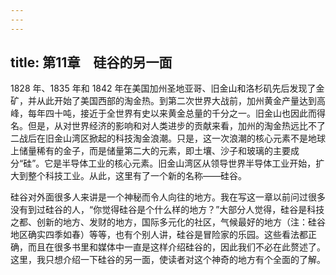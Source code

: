 ```yaml
---
---
---
```

title: 第11章　硅谷的另一面
---



1828 年、1835 年和 1842 年在美国加州圣地亚哥、旧金山和洛杉矶先后发现了金矿，并从此开始了美国西部的淘金热。到第二次世界大战前，加州黄金产量达到高峰，每年四十吨，接近于全世界有史以来黄金总量的千分之一。旧金山也因此而得名。但是，从对世界经济的影响和对人类进步的贡献来看，加州的淘金热远比不了二战后在旧金山湾区掀起的科技淘金浪潮。只是，这一次浪潮的核心元素不是地球上储量稀有的金子，而是储量第二大的元素，即土壤、沙子和玻璃的主要成分“硅”。它是半导体工业的核心元素。旧金山湾区从领导世界半导体工业开始，扩大到整个科技工业。从此，这里有了一个新的名称——硅谷。

硅谷对外面很多人来讲是一个神秘而令人向往的地方。我在写这一章以前问过很多没有到过硅谷的人，“你觉得硅谷是个什么样的地方？”大部分人觉得，硅谷是科技之都、创新的地方、发财的地方，国际多元化的社区，气候最好的地方（注：硅谷地区确实四季如春）等等，也有个别人讲，硅谷是冒险家的乐园。这些看法都正确，而且在很多书里和媒体中一直是这样介绍硅谷的，因此我们不必在此赘述了。这里，我只想介绍一下硅谷的另一面，使读者对这个神奇的地方有个全面的了解。